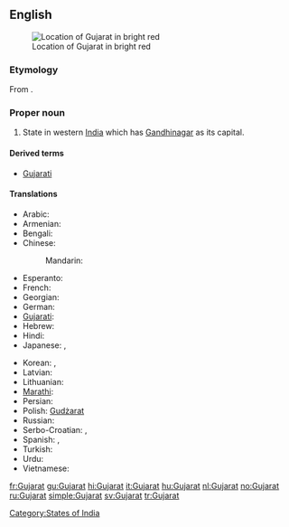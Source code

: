 ==English==
{{wikipedia}}
[[File:India-GUJARAT.svg|thumb|Location of Gujarat in bright red]]

===Etymology===
From {{etyl|gu}} {{term|ગુજરાત|lang=gu|sc=Gujr}}.

===Proper noun===
{{en-proper noun}}

# State in western [[India]] which has [[Gandhinagar]] as its capital.

====Derived terms====
* [[Gujarati]]

====Translations====
{{trans-top|state in India}}
* Arabic: {{t|ar|غوجارات|m|tr=ghujaraat|sc=Arab}}
* Armenian: {{t|hy|Գուջարաթ|tr=Guǰarat’|sc=Armn}}
* Bengali: {{t-|bn|গুজরাট|sc=Beng|xs=Bengali}}
* Chinese:
*: Mandarin: {{t|zh|古吉拉特邦|tr=Gǔjílātè-bāng|sc=Hani}}
* Esperanto: {{t|eo|Guĝarato|xs=Esperanto}}
* French: {{t|fr|Gujarat|m}}
* Georgian: {{t|ka|გუჯარათი|sc=Geor|xs=Georgian}}
* German: {{t|de|Gujarat|n}}
* [[Gujarati]]: {{t+|gu|ગુજરાત|tr=gujarāt|sc=Gujr|xs=Gujarati}}
* Hebrew: {{t|he|גוג'אראט|sc=Hebr}}
* Hindi: {{t+|hi|गुजरात|tr=gujarāt|xs=Hindi}}
* Japanese: {{t|ja|グジャラート州|tr=Gujarāto-shū|sc=Jpan}},  {{t|ja|グジャラート|tr=Gujarāto|sc=Jpan}}
{{trans-mid}}
* Korean: {{t|ko|구자라트 주|tr=Gujaratteu ju|sc=Hang}},  {{t|ko|구자라트|tr=Gujaratteu|sc=Kore}}
* Latvian: {{t|lv|Gudžarāta|xs=Latvian}}
* Lithuanian: {{t|lt|Gudžaratas|m|xs=Lithuanian}}
* [[Marathi]]: {{t-|mr|गुजरात|tr=gujarāt|sc=Deva|xs=Marathi}}
* Persian: {{t|fa|گجرات|alt=گُجَرات|xs=Persian}}
* Polish: [[Gudżarat]] {{m}}
* Russian: {{t|ru|Гуджарат|m|tr=Gudžarát|sc=Cyrl}}
* Serbo-Croatian: {{t|sh|Гуџарат|m|sc=Cyrl}},  {{t|sh|Gujarat|m}}
* Spanish: {{t|es|Guyarat|m}},  {{t-|es|Gujarat|m}}
* Turkish: {{t|tr|Gucerat}}
* Urdu: {{t|ur|گجرات|tr=gujarāt|xs=Urdu}}
* Vietnamese: {{t|vi|Gujarat}}
{{trans-bottom}}

[[Category:States of India]]

[[fr:Gujarat]]
[[gu:Gujarat]]
[[hi:Gujarat]]
[[it:Gujarat]]
[[hu:Gujarat]]
[[nl:Gujarat]]
[[no:Gujarat]]
[[ru:Gujarat]]
[[simple:Gujarat]]
[[sv:Gujarat]]
[[tr:Gujarat]]